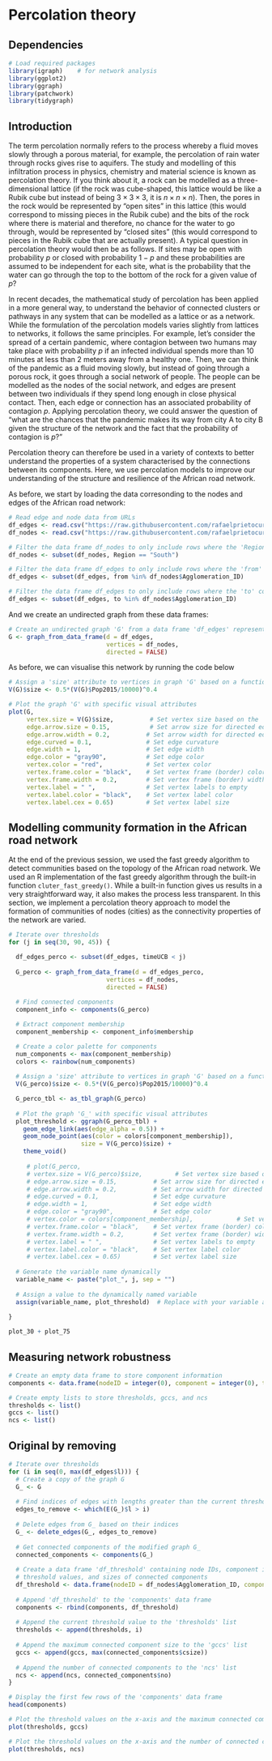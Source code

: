 # Percolation theory

## Dependencies

```r
# Load required packages
library(igraph)    # for network analysis
library(ggplot2)
library(ggraph)
library(patchwork)
library(tidygraph)
```

## Introduction


The term percolation normally refers to the process whereby a fluid moves slowly through a porous material, for example, the percolation of rain water through rocks gives rise to aquifers. The study and modelling of this infiltration process in physics, chemistry and material science is known as percolation theory. If you think about it, a rock can be modelled as a three-dimensional lattice (if the rock was cube-shaped, this lattice would be like a Rubik cube but instead of being $3 \times 3\times 3$, it is $n\times n \times n$). Then, the pores in the rock would be represented by "open sites" in this lattice (this would correspond to missing pieces in the Rubik cube) and the bits of the rock where there is material and therefore, no chance for the water to go through, would be represented by "closed sites" (this would correspond to pieces in the Rubik cube that are actually present). A typical question in percolation theory would then be as follows. If sites may be open with probability $p$ or closed with probability $1-p$ and these probabilities are assumed to be independent for each site, what is the probability that the water can go through the top to the bottom of the rock for a given value of $p$?

In recent decades, the mathematical study of percolation has been applied in a more general way, to understand the behavior of connected clusters or pathways in any system that can be modelled as a lattice or as a network. While the formulation of the percolation models varies slightly from lattices to networks, it follows the same principles. For example, let's consider the spread of a certain pandemic, where contagion between two humans may take place with probability $p$ if an infected individual spends more than 10 minutes at less than 2 meters away from a healthy one. Then, we can think of the pandemic as a fluid moving slowly, but instead of going through a porous rock, it goes through a social network of people. The people can be modelled as the nodes of the social network, and edges are present between two individuals if they spend long enough in close physical contact. Then, each edge or connection has an associated probability of contagion $p$. Applying percolation theory, we could answer the question of "what are the chances that the pandemic makes its way from city A to city B given the structure of the network and the fact that the probability of contagion is $p$?"

Percolation theory can therefore be used in a variety of contexts to better understand the properties of a system characterised by the connections between its components. Here, we use percolation models to improve our understanding of the structure and resilience of the African road network.

As before, we start by loading the data corresonding to the nodes and edges of the African road network:

```r
# Read edge and node data from URLs
df_edges <- read.csv("https://raw.githubusercontent.com/rafaelprietocuriel/AfricanUrbanNetwork/main/AfricaNetworkEdges.csv")
df_nodes <- read.csv("https://raw.githubusercontent.com/rafaelprietocuriel/AfricanUrbanNetwork/main/AfricaNetworkNodes.csv", encoding='UTF-8')
```


```r
# Filter the data frame df_nodes to only include rows where the 'Region' column is equal to "South"
df_nodes <- subset(df_nodes, Region == "South")
```

```r
# Filter the data frame df_edges to only include rows where the 'from' column is in the list of Agglomeration_ID values from df_nodes
df_edges <- subset(df_edges, from %in% df_nodes$Agglomeration_ID)

# Filter the data frame df_edges to only include rows where the 'to' column is in the list of Agglomeration_ID values from df_nodes
df_edges <- subset(df_edges, to %in% df_nodes$Agglomeration_ID)
```

And we create an undirected graph from these data frames:

```r
# Create an undirected graph 'G' from a data frame 'df_edges' representing edges and a data frame 'df_nodes' representing vertices
G <- graph_from_data_frame(d = df_edges,
                           vertices = df_nodes,
                           directed = FALSE)
```

As before, we can visualise this network by running the code below

```r
# Assign a 'size' attribute to vertices in graph 'G' based on a function of population data
V(G)$size <- 0.5*(V(G)$Pop2015/10000)^0.4

# Plot the graph 'G' with specific visual attributes
plot(G, 
     vertex.size = V(G)$size,          # Set vertex size based on the 'size' attribute
     edge.arrow.size = 0.15,           # Set arrow size for directed edges
     edge.arrow.width = 0.2,          # Set arrow width for directed edges
     edge.curved = 0.1,               # Set edge curvature
     edge.width = 1,                  # Set edge width
     edge.color = "gray90",           # Set edge color
     vertex.color = "red",            # Set vertex color
     vertex.frame.color = "black",    # Set vertex frame (border) color
     vertex.frame.width = 0.2,        # Set vertex frame (border) width
     vertex.label = " ",              # Set vertex labels to empty
     vertex.label.color = "black",    # Set vertex label color
     vertex.label.cex = 0.65)         # Set vertex label size 
```

## Modelling community formation in the African road network

At the end of the previous session, we used the fast greedy algorithm to detect communities based on the topology of the African road network. We used an R implementation of the fast greedy algorithm through the built-in function `cluter_fast_greedy()`. While a built-in function gives us results in a very straightforward way, it also makes the process less transparent. In this section, we implement a percolation theory approach to model the formation of communities of nodes (cities) as the connectivity properties of the network are varied. 


```r


# Iterate over thresholds
for (j in seq(30, 90, 45)) {

  df_edges_perco <- subset(df_edges, timeUCB < j)
  
  G_perco <- graph_from_data_frame(d = df_edges_perco,
                           vertices = df_nodes,
                           directed = FALSE)
  
  # Find connected components
  component_info <- components(G_perco)

  # Extract component membership
  component_membership <- component_info$membership

  # Create a color palette for components
  num_components <- max(component_membership)
  colors <- rainbow(num_components)
  
  # Assign a 'size' attribute to vertices in graph 'G' based on a function of population data
  V(G_perco)$size <- 0.5*(V(G_perco)$Pop2015/10000)^0.4

  G_perco_tbl <- as_tbl_graph(G_perco)
  
  # Plot the graph 'G_' with specific visual attributes
  plot_threshold <- ggraph(G_perco_tbl) +
    geom_edge_link(aes(edge_alpha = 0.5)) +
    geom_node_point(aes(color = colors[component_membership]), 
                    size = V(G_perco)$size) +
    theme_void()
    
     # plot(G_perco, 
     # vertex.size = V(G_perco)$size,         # Set vertex size based on the 'size' attribute
     # edge.arrow.size = 0.15,          # Set arrow size for directed edges
     # edge.arrow.width = 0.2,          # Set arrow width for directed edges
     # edge.curved = 0.1,               # Set edge curvature
     # edge.width = 1,                  # Set edge width
     # edge.color = "gray90",           # Set edge color
     # vertex.color = colors[component_membership],            # Set vertex color
     # vertex.frame.color = "black",    # Set vertex frame (border) color
     # vertex.frame.width = 0.2,        # Set vertex frame (border) width
     # vertex.label = " ",              # Set vertex labels to empty
     # vertex.label.color = "black",    # Set vertex label color
     # vertex.label.cex = 0.65)         # Set vertex label size 
  
  # Generate the variable name dynamically
  variable_name <- paste("plot_", j, sep = "")
  
  # Assign a value to the dynamically named variable
  assign(variable_name, plot_threshold)  # Replace with your variable assignment
  
}
```



```r
plot_30 + plot_75

```








## Measuring network robustness



```r
# Create an empty data frame to store component information
components <- data.frame(nodeID = integer(0), component = integer(0), threshold = integer(0), gcc = integer(0))

# Create empty lists to store thresholds, gccs, and ncs
thresholds <- list()
gccs <- list()
ncs <- list()
```



## Original by removing

```r

# Iterate over thresholds
for (i in seq(0, max(df_edges$l))) {
  # Create a copy of the graph G
  G_ <- G 
  
  # Find indices of edges with lengths greater than the current threshold (i)
  edges_to_remove <- which(E(G_)$l > i)
  
  # Delete edges from G_ based on their indices
  G_ <- delete_edges(G_, edges_to_remove)
  
  # Get connected components of the modified graph G_
  connected_components <- components(G_)
  
  # Create a data frame 'df_threshold' containing node IDs, component indices,
  # threshold values, and sizes of connected components
  df_threshold <- data.frame(nodeID = df_nodes$Agglomeration_ID, component = connected_components$membership, threshold = rep(i, times= nrow(df_nodes)), gcc = rep(max(connected_components$csize), times= nrow(df_nodes)))
  
  # Append 'df_threshold' to the 'components' data frame
  components <- rbind(components, df_threshold)
  
  # Append the current threshold value to the 'thresholds' list
  thresholds <- append(thresholds, i)
  
  # Append the maximum connected component size to the 'gccs' list
  gccs <- append(gccs, max(connected_components$csize))
  
  # Append the number of connected components to the 'ncs' list
  ncs <- append(ncs, connected_components$no)
}

# Display the first few rows of the 'components' data frame
head(components)
```



```r
# Plot the threshold values on the x-axis and the maximum connected component sizes (gccs) on the y-axis
plot(thresholds, gccs)
```

```r
# Plot the threshold values on the x-axis and the number of connected components (ncs) on the y-axis
plot(thresholds, ncs)
```


